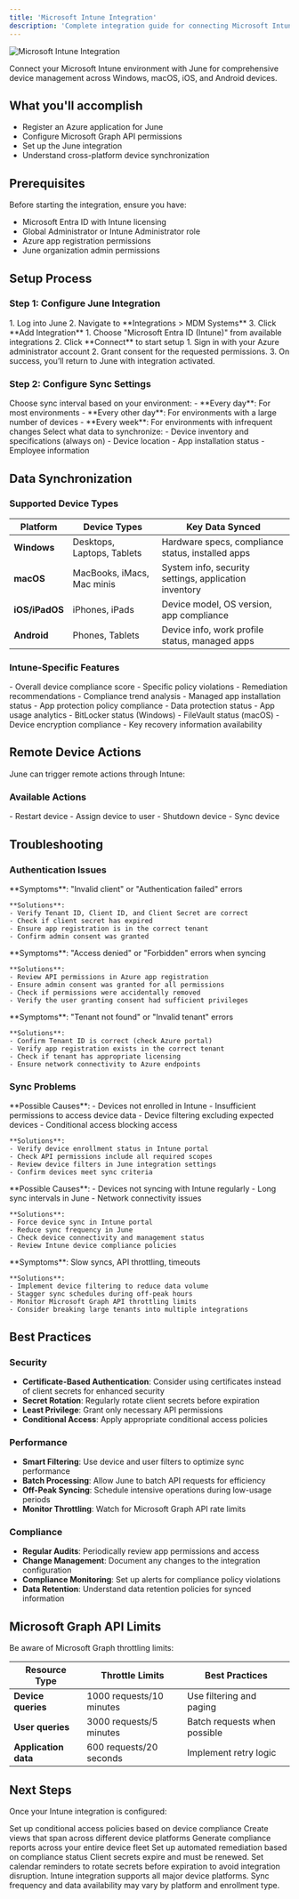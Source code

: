 ```yaml
---
title: 'Microsoft Intune Integration'
description: 'Complete integration guide for connecting Microsoft Intune with June'
---
```


<img src="/images/intune_integration_page.png" alt="Microsoft Intune Integration" />

Connect your Microsoft Intune environment with June for comprehensive device management across Windows, macOS, iOS, and Android devices.

## What you'll accomplish
- Register an Azure application for June
- Configure Microsoft Graph API permissions
- Set up the June integration
- Understand cross-platform device synchronization

## Prerequisites

Before starting the integration, ensure you have:
- Microsoft Entra ID with Intune licensing
- Global Administrator or Intune Administrator role
- Azure app registration permissions
- June organization admin permissions

## Setup Process

### Step 1: Configure June Integration

<Steps>
  <Step title="Access June Integrations">
    1. Log into June
    2. Navigate to **Integrations > MDM Systems**
    3. Click **Add Integration**
  </Step>
  
  <Step title="Select Microsoft Intune">
    1. Choose "Microsoft Entra ID (Intune)" from available integrations
    2. Click **Connect** to start setup
  </Step>
  
  <Step title="Complete OAuth Flow">
    1. Sign in with your Azure administrator account
    2. Grant consent for the requested permissions. 
    3. On success, you’ll return to June with integration activated.
  </Step>
</Steps>

### Step 2: Configure Sync Settings

<Steps>
  
  <Step title="Set Sync Frequency">
    Choose sync interval based on your environment:
    - **Every day**: For most environments
    - **Every other day**: For environments with a large number of devices
    - **Every week**: For environments with infrequent changes
  </Step>
  
  <Step title="Configure Data Scope">
    Select what data to synchronize:
    - Device inventory and specifications (always on)
    - Device location 
    - App installation status
    - Employee information
  </Step>
</Steps>

## Data Synchronization

### Supported Device Types

| Platform | Device Types | Key Data Synced |
|----------|-------------|-----------------|
| **Windows** | Desktops, Laptops, Tablets | Hardware specs, compliance status, installed apps |
| **macOS** | MacBooks, iMacs, Mac minis | System info, security settings, application inventory |
| **iOS/iPadOS** | iPhones, iPads | Device model, OS version, app compliance |
| **Android** | Phones, Tablets | Device info, work profile status, managed apps |

### Intune-Specific Features

<AccordionGroup>
  <Accordion title="Compliance Policy Status">
    - Overall device compliance score
    - Specific policy violations
    - Remediation recommendations
    - Compliance trend analysis
  </Accordion>
  
  <Accordion title="App Protection Policies">
    - Managed app installation status
    - App protection policy compliance
    - Data protection status
    - App usage analytics
  </Accordion>
  
  <Accordion title="Device Encryption">
    - BitLocker status (Windows)
    - FileVault status (macOS)
    - Device encryption compliance
    - Key recovery information availability
  </Accordion>
</AccordionGroup>

## Remote Device Actions

June can trigger remote actions through Intune:

### Available Actions

<CardGroup cols={2}>
  <Card title="Device Management">
    - Restart device
    - Assign device to user
    - Shutdown device
  </Card>

  <Card title="Compliance Actions">
    - Sync device
  </Card>

</CardGroup>

## Troubleshooting

### Authentication Issues

<AccordionGroup>
  <Accordion title="Invalid Client Credentials">
    **Symptoms**: "Invalid client" or "Authentication failed" errors
    
    **Solutions**:
    - Verify Tenant ID, Client ID, and Client Secret are correct
    - Check if client secret has expired
    - Ensure app registration is in the correct tenant
    - Confirm admin consent was granted
  </Accordion>
  
  <Accordion title="Insufficient Permissions">
    **Symptoms**: "Access denied" or "Forbidden" errors when syncing
    
    **Solutions**:
    - Review API permissions in Azure app registration
    - Ensure admin consent was granted for all permissions
    - Check if permissions were accidentally removed
    - Verify the user granting consent had sufficient privileges
  </Accordion>
  
  <Accordion title="Tenant Access Issues">
    **Symptoms**: "Tenant not found" or "Invalid tenant" errors
    
    **Solutions**:
    - Confirm Tenant ID is correct (check Azure portal)
    - Verify app registration exists in the correct tenant
    - Check if tenant has appropriate licensing
    - Ensure network connectivity to Azure endpoints
  </Accordion>
</AccordionGroup>

### Sync Problems

<AccordionGroup>
  <Accordion title="Missing Devices">
    **Possible Causes**:
    - Devices not enrolled in Intune
    - Insufficient permissions to access device data
    - Device filtering excluding expected devices
    - Conditional access blocking access
    
    **Solutions**:
    - Verify device enrollment status in Intune portal
    - Check API permissions include all required scopes
    - Review device filters in June integration settings
    - Confirm devices meet sync criteria
  </Accordion>
  
  <Accordion title="Outdated Device Information">
    **Possible Causes**:
    - Devices not syncing with Intune regularly
    - Long sync intervals in June
    - Network connectivity issues
    
    **Solutions**:
    - Force device sync in Intune portal
    - Reduce sync frequency in June
    - Check device connectivity and management status
    - Review Intune device compliance policies
  </Accordion>
  
  <Accordion title="Performance Issues">
    **Symptoms**: Slow syncs, API throttling, timeouts
    
    **Solutions**:
    - Implement device filtering to reduce data volume
    - Stagger sync schedules during off-peak hours
    - Monitor Microsoft Graph API throttling limits
    - Consider breaking large tenants into multiple integrations
  </Accordion>
</AccordionGroup>

## Best Practices

### Security
- **Certificate-Based Authentication**: Consider using certificates instead of client secrets for enhanced security
- **Secret Rotation**: Regularly rotate client secrets before expiration
- **Least Privilege**: Grant only necessary API permissions
- **Conditional Access**: Apply appropriate conditional access policies

### Performance
- **Smart Filtering**: Use device and user filters to optimize sync performance
- **Batch Processing**: Allow June to batch API requests for efficiency
- **Off-Peak Syncing**: Schedule intensive operations during low-usage periods
- **Monitor Throttling**: Watch for Microsoft Graph API rate limits

### Compliance
- **Regular Audits**: Periodically review app permissions and access
- **Change Management**: Document any changes to the integration configuration
- **Compliance Monitoring**: Set up alerts for compliance policy violations
- **Data Retention**: Understand data retention policies for synced information

## Microsoft Graph API Limits

Be aware of Microsoft Graph throttling limits:

| Resource Type | Throttle Limits | Best Practices |
|--------------|----------------|----------------|
| **Device queries** | 1000 requests/10 minutes | Use filtering and paging |
| **User queries** | 3000 requests/5 minutes | Batch requests when possible |
| **Application data** | 600 requests/20 seconds | Implement retry logic |

## Next Steps

Once your Intune integration is configured:

<CardGroup cols={2}>
  <Card title="Conditional Access" href="/security-compliance/access-control">
    Set up conditional access policies based on device compliance
  </Card>
  
  <Card title="Cross-Platform Views" href="/smart-search/creating-custom-views">
    Create views that span across different device platforms
  </Card>
  
  <Card title="Compliance Reporting" href="/reporting/standard-reports">
    Generate compliance reports across your entire device fleet
  </Card>
  
  <Card title="Automated Workflows" href="/workflows/device-actions">
    Set up automated remediation based on compliance status
  </Card>
</CardGroup>

<Warning>
Client secrets expire and must be renewed. Set calendar reminders to rotate secrets before expiration to avoid integration disruption.
</Warning>

<Note>
Intune integration supports all major device platforms. Sync frequency and data availability may vary by platform and enrollment type.
</Note> 